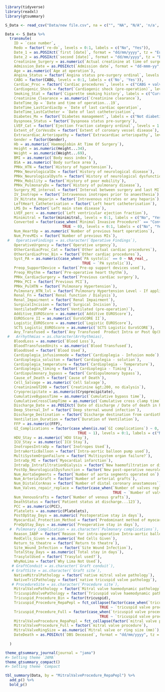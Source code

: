 ```r

library(tidyverse)
library(readxl)
library(gtsummary)

```

```r
S_Data <- read_csv("Data/new file.csv", na = c("", "NA", "N/A", 'n/a', 'no data'))

Data <- S_Data %>%
  transmute(
    ID = `case number`,
    Redo = factor(`re-do`, levels = 0:1, labels = c("No", "Yes")),
    Date_1 = as.POSIXct(`first [date]`, format = "dd/mm/yyyy", tz = "Europe/London"),
    Date_2 = as.POSIXct(`second [date]`, format = "dd/mm/yyyy", tz = "Europe/London"),
    Creatinine_Surgery = as.numeric(`Actual creatinine at time of surgery`),
    Admission_Date = as.POSIXct(`Admission date`, format = "dd-mmm-yy", tz = "Europe/London"),
    Age = as.numeric(`Age at operation`),
    Angina_Status = factor(`Angina status pre-surgery ordinal`, levels = 1:4, labels = c('No Angina', 'Slight limitation of ordinary activity', 'Marked limitation of ordinary activity', 'Symptoms at rest or minimal activity')),
    CABG = factor(CABG, levels = 0:1, labels = c('No', 'Yes')),
    Cardiac_Proc = factor(`Cardiac procedures`, levels = c("CABG + valve", "Valve alone", "Valve + other", "CABG + valve + other")),
    Cardiogenic_Shock = factor(`Cardiogenic shock (pre-operation)`, levels = 0:1, labels = c('No','Ýes')),
    Smoking_Stat = factor(`Cigarette smoking history`, labels = c("Current Smoker", "Ex-Smoker", "Never Smoked")),
    Creatinine_Clearance = as.numeric(`Creatinine clearance`),
    DateTime_Op = `Date and time of operation...19`,
    DateTime_LastCardiacOp = `Date of last cardiac operation`,
    DateTime_LastCatheter = `Date of last catheterisation`,
    Diabetes_Mx = factor(`Diabetes management`, labels = c("Not diabetic", "Insulin", "Diet", "Oral therapy")),
    Dyspnoea_Status = factor(`Dyspnoea status pre-surgery`),
    LVEF_Cat = factor(`Ejection fraction category ordinal`, levels = 1:4, labels = c("Poor (LVEF 21-30%)", "Good (LVEF >50%)", "Moderate (LVEF 31-50%)", "Very Poor (LVEF <21%)")),
    Extent_of_CorVessDx = factor(`Extent of coronary vessel disease`),
    Extracardiac_Arteriopathy = factor(`Extracardiac arteriopathy`, levels = 0:1, labels = c("No", "Yes")),
    Gender = factor(Gender),
    Hb = as.numeric(`Haemoglobin At Time Of Surgery`),
    Height = as.numeric(Height...34),
    Weight = as.numeric(Weight...69),
    BMI = as.numeric(`Body mass index`),
    BSA = as.numeric(`Body surface area`),
    PMHx_HTN = factor(`History of hypertension`),
    PMHx_NeurologicalDx = factor(`History of neurological disease`),
    PMHx_NeurologicalDysfn = factor(`History of neurological dysfunction`),
    PMHx_Mobility = factor(`History of poor mobility`),
    PMHx_PulmonaryDx = factor(`History of pulmonary disease`),
    Surgery_MI_interval = factor(`Interval between surgery and last MI`),
    IV_Inotrope = factor(`Intravenous inotropes prior to anaesthesia`),
    IV_Nitrate_Heparin = factor(`Intravenous nitrates or any heparin`),
    LeftHeart_Catheterisation = factor(`Left heart catheterisation`),
    LMS_Dx = factor(`Left main stem disease`),
    LVEF_perc = as.numeric(`Left ventricular ejection fraction`),
    Minimitral = factor(minimitral, levels = 0:1, labels = c("No", "Yes")),
    Converted = factor(case_when(`Minimal Invasive Procedure?` == "Converted" ~ 1,
                          TRUE ~ 0), levels = 0:1, labels = c("No", "Yes")),
    Num_HeartOp = as.numeric(`Number of previous heart operations`),
    Num_PrevMIs = factor(`Number of previous MIs`),
 #   OperativeFindings = as.character(`Operative Findings`),
    OperativeUrgency = factor(`Operative urgency`),
    OtherCardiacProc_Cat = factor(`Other actual cardiac procedures`),
    OtherCardiacProc_Bin = factor(`Other cardiac procedures`),
    Syst_PA = as.numeric(case_when(`PA systolic` == 0 ~ NA_real_,
                                   TRUE ~ `PA systolic`)),
    Preop_SupportDevice = factor(`Pre-op support devices used`),
    Preop_Rhythm = factor(`Pre-operative heart thythm`),
    PMHx_CardiacSurgery = factor(`Previous cardiac surgery`),
    PMHx_PCI = factor(`Previous PCI`),
    PMHx_PulHTN = factor(`Pulmonary Hypertension`),
    Pulmonary_HTN_lvl = factor(`Pulmonary Hypertension Level - If applicable`),
    Renal_Fn = factor(`Renal function / Dialysis`),
    Renal_Impairment = factor(`Renal Impairment`),
    SurgicalIncision = factor(`Surgical Incision`),
    VentilatedPreOP = factor(`Ventilated (pre-operation)`),
    Additive_EUROScore = as.numeric(`Additive EUROScore`),
    EUROScore_II = as.numeric(`EuroSCORE II`),
    Logistic_EUROScore = as.numeric(`Logistic EUROScore`),
    SCTS_Logistic_EUROScore = as.numeric(`SCTS Logistic EuroSCORE`),
    Any_Transfused = factor(`Any Transfused  Product Intra or Post Op(FFP/Plts/Red Cells)`),
 #   Arrhythmias = as.character(Arrhythmias),
    BloodLoss = as.numeric(`Blood Loss`),
    BloodTransfusedUnits = as.numeric(`Blood Transfused`),
    BloodUsed = factor(`Blood Used`),
    Cardioplegia_infusionmode = factor(`Cardioplegia - Infusion mode`),
    Cardioplegia_soluiton = factor(`Cardioplegia - solution`),
    Cardioplegia_temperature = factor(`Cardioplegia - Temperature`),
    Cardioplegia_timing = factor(`Cardioplegia - Timing`),
    Cardiopulmonary_bypass = factor(`Cardiopulmonary bypass`),
    Cause_of_Death = factor(`Cause of Death`),
    Cell_Salvage = as.numeric(`Cell Salvage`),
    CreatinineGT200 = factor(`Creatinine &gt;200, no dialysis`),
    Cryoprecipitate = as.numeric(Cryoprecipitate),
    CumulativeBypassTime = as.numeric(`Cumulative bypass time`),
    CumulativeCrossClampTime = as.numeric(`Cumulative cross clamp time`),
    Discharge_Date = as.POSIXct(`Date of discharge / Date of death in hospital...92`, format = "dd-mmm-yy", tz = "Europe/London"),
    Deep_Sternal_Inf = factor(`Deep sternal wound infection`),
    Discharge_Destination = factor(`Discharge destination from cardiothoracic ward`),
    Ventilation_Duration = factor(`Duration of Ventilation`),
    FFP = as.numeric(FFP),
    GI_Complications = factor(case_when(is.na(`GI complications`) ~ 0,
                                 TRUE ~ 1), levels = 0:1, labels = c("No", "Yes")),
    HDU_Stay = as.numeric(`HDU Stay`),
    ICU_Stay = as.numeric(`ICU Stay`),
    InotropesIntraOp = factor(`Inotropes Used`),
    IntraAorticBalloon = factor(`Intra-aortic balloon pump used`),
    MultiSystemOrganFailure = factor(`Multisystem organ failure?`),
    IntraOp_MI = factor(`Myocardial infarction`),
    IntraOp_IntrafiltrationDialysis = factor(`New haemofiltration or dialysis`),
    PostOp_NeurologicalDysfunction = factor(`New post-operative neurological dysfunction`),
    Num_AortaSegments = factor(`Number of aorta segments operated on`),
    Num_ArterialGraft = factor(`Number of arterial grafts`),
    Num_DistalCorAnas = factor(`Number of distal coronary anastamoses`),
    Num_Valves_repair_replace = factor(case_when(`Number of valves replaced/repaired` == 0 ~ 1,
                                                 TRUE ~ `Number of valves replaced/repaired`)),
    Num_VenousGrafts = factor(`Number of venous grafts`),
    DeathStatus = factor(`Patient status at discharge...123`),
    PCC = as.numeric(PCC),
    Platelets = as.numeric(Platelets),
    PostOpStay_Days = as.numeric(`Postoperative stay in days`),
    Myocardial_Protection_Method = factor(`Predominant method of myocardial protection`),
    PreOpStay_Days = as.numeric(`Preoperative stay in days`),
  #  Pulmonary_Complication = as.character(`Pulmonary complications`),
    Reason_IABP = factor(`Reason for intra-operative Intra-aortic balloon pump use`),
    RedCells_Given = as.numeric(`Red Cells Given`),
    Return_to_theatre = factor(`Return to theatre`),
    Site_Wound_Infection = factor(`Site Wound Infection`),
    TotalStay_Days = as.numeric(`Total stay in days`),
    TrasylolUsed = factor(`Trasylol used?`),
    WhyNoLima = factor(`Why Lima Not Used`),
   # GraftConduit = as.character(`Graft conduit`),
   # GraftSite = as.character(`Graft site`),
    NativeMitralPathology = factor(`native mitral valve pathology`),
    NativeTriCPathology = factor(`native tricuspid valve pathology`),
   # ProcedureSite = as.character(`Procedure site`),
    MitralValvePathology = factor(`Mitral valve haemodynamic pathology`),
    TricuspidValvePathology = factor(`Tricuspid valve haemodynamic pathology`),
    Tricuspid_Procedure_Bin = factor(tricuspid),
    Tricuspid_Procedure_RepaPepl = fct_collapse(factor(case_when(`tricuspid valve procedure` == 0 ~ NA_character_,
                                           TRUE ~ `tricuspid valve procedure`)), Repair = c("Repair with ring", "Repair without ring")),
    Tricuspid_Procedure_Full = factor(case_when(`tricuspid valve procedure` == 0 ~ NA_character_,
                                           TRUE ~ `tricuspid valve procedure`)),
    MitralValveProcedure_RepaPepl = fct_collapse(factor(`mitral valve procedure`), Repair = c("Repair with ring", "Repair without ring")),
    MitralValveProcedure_Full = factor(`mitral valve procedure`),
    MitralValveRingSize = as.numeric(`Mitral valve or ring size (mm)`),
    DateDeath = as.POSIXct(`DBS Deceased`, format = "dd/mm/yyyy", tz = "Europe/London")
    
  )

```
```r
theme_gtsummary_journal(journal = "jama")
#> Setting theme `JAMA`
theme_gtsummary_compact()
#> Setting theme `Compact

tbl_summary(Data, by = "MitralValveProcedure_RepaPepl") %>%
  add_p() %>%
  bold_p()
```

